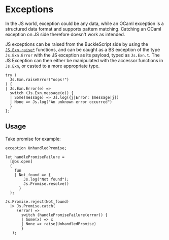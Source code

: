 
# Exceptions

In the JS world, exception could be any data, while an OCaml exception is a structured data format and supports pattern matching. Catching an OCaml exception on JS side therefore doesn't work as intended.

JS exceptions can be raised from the BuckleScript side by using the [`JS.Exn.raise*`](/apis/javascript/latest/js/exn) functions, and can be caught as a BS exception of the type `Js.Exn.Error` with the JS exception as its payload, typed as `Js.Exn.t`. The JS Exception can then either be manipulated with the accessor functions in `Js.Exn`, or casted to a more appropriate type.

```reason
try (
  Js.Exn.raiseError("oops!")
) {
| Js.Exn.Error(e) =>
  switch (Js.Exn.message(e)) {
  | Some(message) => Js.log({j|Error: $message|j})
  | None => Js.log("An unknown error occurred")
  }
};
```

## Usage

Take promise for example:

```reason
exception UnhandledPromise;

let handlePromiseFailure =
  [@bs.open]
  (
    fun
    | Not_found => {
        Js.log("Not found");
        Js.Promise.resolve()
      }
  );

Js.Promise.reject(Not_found)
  |> Js.Promise.catch(
     (error) =>
       switch (handlePromiseFailure(error)) {
       | Some(x) => x
       | None => raise(UnhandledPromise)
       }
   );
```
